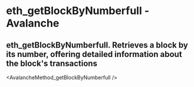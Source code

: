 # eth_getBlockByNumberfull - Avalanche

## eth_getBlockByNumberfull. Retrieves a block by its number, offering detailed information about the block's transactions


<AvalancheMethod_getBlockByNumberfull />
